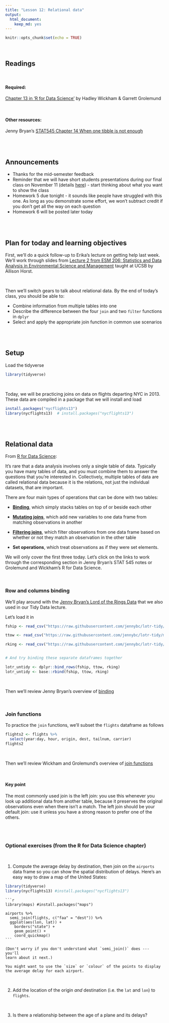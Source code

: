 ```yaml
---
title: "Lesson 12: Relational data"
output: 
  html_document:
    keep_md: yes 
---
```


```r
knitr::opts_chunk$set(echo = TRUE)
```

<br>

## Readings

<br>

#### Required:
[Chapter 13 in 'R for Data Science'](https://r4ds.had.co.nz/relational-data.html) by Hadley Wickham & Garrett Grolemund

<br>

#### Other resources:
Jenny Bryan's [STAT545 Chapter 14 When one tibble is not enough](https://stat545.com/multiple-tibbles.html)

<br>
<br>


## Announcements

* Thanks for the mid-semester feedback
* Reminder that we will have short students presentations during our final class on November 11 (details [here](https://github.com/nt246/NTRES6940-data-science/blob/master/misc/student_presentations.md#end-of-class-student-presentations)) - start thinking about what you want to show the class
* Homework 5 due tonight - it sounds like people have struggled with this one. As long as you demonstrate some effort, we won't subtract credit if you don't get all the way on each question
* Homework 6 will be posted later today


<br>
<br>

## Plan for today and learning objectives
First, we'll do a quick follow-up to Erika's lecture on getting help last week. We'll work through slides from [Lecture 2 from ESM 206: Statistics and Data Analysis in Environmental Science and Management](https://docs.google.com/presentation/d/1u1DdhU_WTv1b-sbQgqVGAE-bA2Nq_Yym8BzcPW4lS3k/edit#slide=id.g619be0f969_0_27) taught at UCSB by Allison Horst.

<br>

Then we'll switch gears to talk about relational data. By the end of today's class, you should be able to:

* Combine information from multiple tables into one
* Describe the difference between the four `join` and two `filter` functions in `dplyr`
* Select and apply the appropriate join function in common use scenarios

<br>
<br>

## Setup

Load the tidyverse
```r
library(tidyverse)

```

<br>

Today, we will be practicing joins on data on flights departing NYC in 2013. These data are compiled in a package that we will install and load
```r

install.packages("nycflights13")
library(nycflights13)  # install.packages("nycflights13")

```

<br>
<br>

## Relational data
From [R for Data Science](https://r4ds.had.co.nz/relational-data.html#nycflights13-relational):

It’s rare that a data analysis involves only a single table of data. Typically you have many tables of data, and you must combine them to answer the questions that you’re interested in. Collectively, multiple tables of data are called relational data because it is the relations, not just the individual datasets, that are important.

There are four main types of operations that can be done with two tables:

* [**Binding**](https://stat545.com/multiple-tibbles.html#typology-of-data-combination-tasks), which simply stacks tables on top of or beside each other

* [**Mutating joins**](https://r4ds.had.co.nz/relational-data.html#mutating-joins), which add new variables to one data frame from matching observations in another

* [**Filtering joins**](https://r4ds.had.co.nz/relational-data.html#filtering-joins), which filter observations from one data frame based on whether or not they match an observation in the other table

* **Set operations**, which treat observations as if they were set elements.

We will only cover the first three today. Let's click on the links to work through the corresponding section in Jenny Bryan's STAT 545 notes or Grolemund and Wickham's R for Data Science.


<br>


### Row and columns binding

We'll play around with the [Jenny Bryan's Lord of the Rings Data](https://github.com/jennybc/lotr-tidy/blob/master/01-intro.md) that we also used in our Tidy Data lecture.

Let's load it in

```r

fship <- read_csv("https://raw.githubusercontent.com/jennybc/lotr-tidy/master/data/The_Fellowship_Of_The_Ring.csv")

ttow <- read_csv("https://raw.githubusercontent.com/jennybc/lotr-tidy/master/data/The_Two_Towers.csv")

rking <- read_csv("https://raw.githubusercontent.com/jennybc/lotr-tidy/master/data/The_Return_Of_The_King.csv")


# And try binding these separate dataframes together

lotr_untidy <- dplyr::bind_rows(fship, ttow, rking)
lotr_untidy <- base::rbind(fship, ttow, rking)

```

<br>

Then we'll review Jenny Bryan's overview of [binding](https://stat545.com/multiple-tibbles.html#typology-of-data-combination-tasks)

<br>

### Join functions

To practice the `join` functions, we'll subset the `flights` dataframe as follows

```r

flights2 <- flights %>% 
  select(year:day, hour, origin, dest, tailnum, carrier)
flights2

```

<br>

Then we'll review Wickham and Grolemund's overview of [join functions](https://r4ds.had.co.nz/relational-data.html#filtering-joins)

<br>

#### Key point

The most commonly used join is the left join: you use this whenever you look up additional data from another table, because it preserves the original observations even when there isn’t a match. The left join should be your default join: use it unless you have a strong reason to prefer one of the others.


<br>
<br>

### Optional exercises (from the R for Data Science chapter)

<br>

1.  Compute the average delay by destination, then join on the `airports`
    data frame so you can show the spatial distribution of delays. Here's an
    easy way to draw a map of the United States:

```r
library(tidyverse)
library(nycflights13) #install.packages("nycflights13")
```

    ```r
    library(maps) #install.packages("maps")

    airports %>%
      semi_join(flights, c("faa" = "dest")) %>%
      ggplot(aes(lon, lat)) +
        borders("state") +
        geom_point() +
        coord_quickmap()
    ```

    (Don't worry if you don't understand what `semi_join()` does --- you'll
    learn about it next.)

    You might want to use the `size` or `colour` of the points to display
    the average delay for each airport.

<br>

2.  Add the location of the origin _and_ destination (i.e. the `lat` and `lon`)
    to `flights`.

<br>

3.  Is there a relationship between the age of a plane and its delays?






